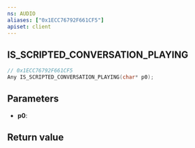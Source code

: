 ```yaml
---
ns: AUDIO
aliases: ["0x1ECC76792F661CF5"]
apiset: client
---
```

## IS_SCRIPTED_CONVERSATION_PLAYING

```c
// 0x1ECC76792F661CF5
Any IS_SCRIPTED_CONVERSATION_PLAYING(char* p0);
```


## Parameters
* **p0**:

## Return value